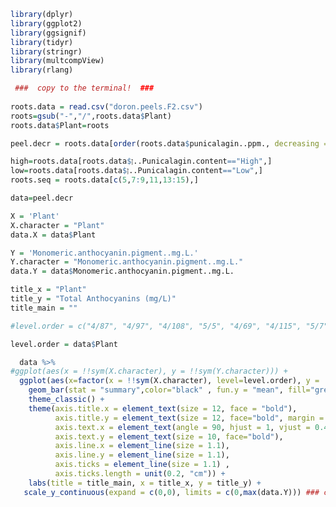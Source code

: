 ```{r}
library(dplyr)
library(ggplot2)
library(ggsignif)
library(tidyr)
library(stringr)
library(multcompView)
library(rlang)
```
```{r}

 ###  copy to the terminal!  ###
 
roots.data = read.csv("doron.peels.F2.csv")
roots=gsub("-","/",roots.data$Plant)
roots.data$Plant=roots

peel.decr = roots.data[order(roots.data$punicalagin..ppm., decreasing = T),]

high=roots.data[roots.data$ן..Punicalagin.content=="High",]
low=roots.data[roots.data$ן..Punicalagin.content=="Low",]
roots.seq = roots.data[c(5,7:9,11,13:15),]

```

```{r}
data=peel.decr

X = 'Plant'
X.character = "Plant"
data.X = data$Plant

Y = 'Monomeric.anthocyanin.pigment..mg.L.'
Y.character = "Monomeric.anthocyanin.pigment..mg.L."
data.Y = data$Monomeric.anthocyanin.pigment..mg.L.

title_x = "Plant"
title_y = "Total Anthocyanins (mg/L)"
title_main = ""

#level.order = c("4/87", "4/97", "4/108", "5/5", "4/69", "4/115", "5/7", "5/13")

level.order = data$Plant
```

```{r}

  data %>%
#ggplot(aes(x = !!sym(X.character), y = !!sym(Y.character))) +
  ggplot(aes(x=factor(x = !!sym(X.character), level=level.order), y = !!sym(Y.character))) +
    geom_bar(stat = "summary",color="black" , fun.y = "mean", fill="grey50", width=0.35) +
    theme_classic() +
    theme(axis.title.x = element_text(size = 12, face = "bold"),
          axis.title.y = element_text(size = 12, face="bold", margin = margin(t = 0, r = 20, b = 0, l = 0)),
          axis.text.x = element_text(angle = 90, hjust = 1, vjust = 0.4, size = 10, face="bold"),
          axis.text.y = element_text(size = 10, face="bold"),
          axis.line.x = element_line(size = 1.1),
          axis.line.y = element_line(size = 1.1),
          axis.ticks = element_line(size = 1.1) , 
          axis.ticks.length = unit(0.2, "cm")) +
    labs(title = title_main, x = title_x, y = title_y) +
   scale_y_continuous(expand = c(0,0), limits = c(0,max(data.Y))) ### change y.axis hight - limits = c(0,hit))

     
```

